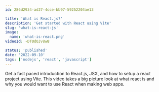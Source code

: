 ```yaml
---
id: 286d2934-ad27-4cce-bb97-59252204ae13

title: 'What is React.js?'
description: 'Get started with React using Vite'
slug: 'what-is-react-js'
image: 
  name: 'what-is-react.png'
videoId: -DTUdOJv8w8

status: 'published'
date: '2022-09-10'
tags: ['nodejs', 'react', 'javascript']
---
```


Get a fast paced introduction to React.js, JSX, and how to setup a react project using Vite. This video takes a big picture look at what react is and why you would want to use React when making web apps. 